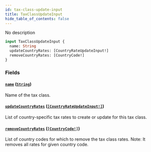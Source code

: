 ```yaml
---
id: tax-class-update-input
title: TaxClassUpdateInput
hide_table_of_contents: false
---
```


No description

```graphql
input TaxClassUpdateInput {
  name: String
  updateCountryRates: [CountryRateUpdateInput!]
  removeCountryRates: [CountryCode!]
}
```

### Fields

#### [`name`](#) ([`String`](../../../developer/api-reference/scalars/string))

Name of the tax class.

#### [`updateCountryRates`](#) ([`[CountryRateUpdateInput!]`](../../../developer/api-reference/inputs/country-rate-update-input))

List of country-specific tax rates to create or update for this tax class.

#### [`removeCountryRates`](#) ([`[CountryCode!]`](../../../developer/api-reference/enums/country-code))

List of country codes for which to remove the tax class rates. Note: It removes all rates for given country code.
